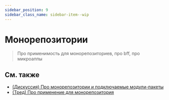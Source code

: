 ```yaml
---
sidebar_position: 9
sidebar_class_name: sidebar-item--wip
---
```



# Монорепозитории

<WIP ticket="221" />

> Про применимость для монорепозиториев, про bff, про микроаппы

## См. также

- [(Дискуссия) Про монорепозитории и подключаемые модули-пакеты](https://github.com/feature-sliced/documentation/discussions/50)
- [(Тред) Про применение для монорепозитория](https://t.me/feature_sliced/2412)
